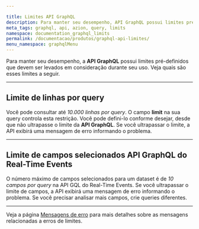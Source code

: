 ```yaml
---

title: Limites API GraphQL
description: Para manter seu desempenho, API GraphQL possui limites pré-definidos que devem ser levados em consideração durante seu uso.
meta_tags: graphql, api, azion, query, limits
namespace: documentation_graphql_limits
permalink: /documentacao/produtos/graphql-api-limites/
menu_namespace: graphqlMenu
---
```


Para manter seu desempenho, a **API GraphQL** possui limites pré-definidos que devem ser levados em consideração durante seu uso. Veja quais são esses limites a seguir.

---

## Limite de linhas por query

Você pode consultar até *10.000 linhas por query*. O campo **limit** na sua query controla esta restrição. Você pode defini-lo conforme desejar, desde que não ultrapasse o limite da **API GraphQL**. Se você ultrapassar o limite, a API exibirá uma mensagem de erro informando o problema.

---

## Limite de campos selecionados API GraphQL do Real-Time Events

O número máximo de campos selecionados para um dataset é de *10 campos por query* na API GQL do Real-Time Events. Se você ultrapassar o limite de campos, a API exibirá uma mensagem de erro informando o problema. Se você precisar analisar mais campos, crie queries diferentes.

---

Veja a página [Mensagens de erro](/pt-br/documentacao/produtos/graphql-api-mensagens-erro/) para mais detalhes sobre as mensagens relacionadas a erros de limites.


